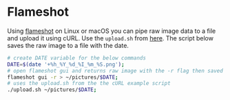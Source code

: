 # Flameshot

Using [flameshot](https://flameshot.org/) on Linux or macOS you can pipe raw image data to a file and upload it using cURL.
Use the `upload.sh` from [here](/uploaders/curl). The script below saves the raw image to a file with the date.

```sh
# create DATE variable for the below commands
DATE=$(date '+%h_%Y_%d_%I_%m_%S.png');
# open flameshot gui and returns raw image with the -r flag then saved to ~/pictures/$DATE
flameshot gui -r > ~/pictures/$DATE;
# uses the upload.sh from the the cURL example script
./upload.sh ~/pictures/$DATE;
```
